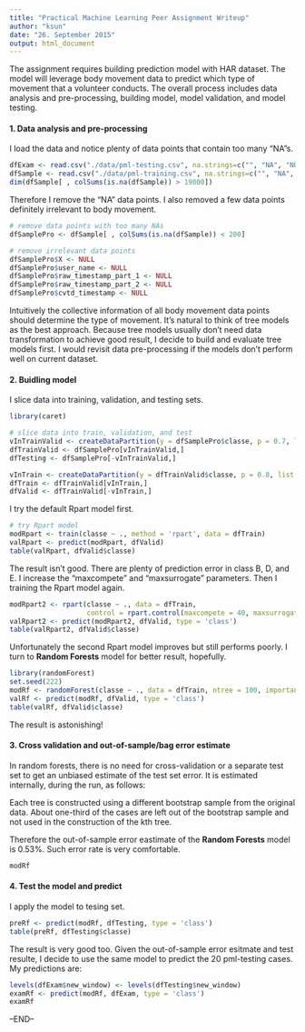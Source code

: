 ```yaml
---
title: "Practical Machine Learning Peer Assignment Writeup"
author: "ksun"
date: "26. September 2015"
output: html_document
---
```


The assignment requires building prediction model with HAR dataset. The model will leverage body movement data to predict which type of movement that a volunteer conducts. The overall process includes data analysis and pre-processing, building model, model validation, and model testing.


#### 1. Data analysis and pre-processing
I load the data and notice plenty of data points that contain too many "NA"s.
```r
dfExam <- read.csv("./data/pml-testing.csv", na.strings=c("", "NA", "NULL", "#DIV/0!"))
dfSample <- read.csv("./data/pml-training.csv", na.strings=c("", "NA", "NULL", "#DIV/0!"))
dim(dfSample[ , colSums(is.na(dfSample)) > 19000])
```

Therefore I remove the "NA" data points. I also removed a few data points definitely irrelevant to body movement.

```r
# remove data points with too many NAs
dfSamplePro <- dfSample[ , colSums(is.na(dfSample)) < 200]

# remove irrelevant data points
dfSamplePro$X <- NULL
dfSamplePro$user_name <- NULL
dfSamplePro$raw_timestamp_part_1 <- NULL
dfSamplePro$raw_timestamp_part_2 <- NULL
dfSamplePro$cvtd_timestamp <- NULL
```
Intuitively the collective information of all body movement data points should determine the type of movement. It's natural to think of tree models as the best approach. Because tree models usually don't need data transformation to achieve good result, I decide to build and evaluate tree models first. I would revisit data pre-processing if the models don't perform well on current dataset.

#### 2. Buidling model
I slice data into training, validation, and testing sets.
```r
library(caret)
```
```r
# slice data into train, validation, and test
vInTrainValid <- createDataPartition(y = dfSamplePro$classe, p = 0.7, list = FALSE)
dfTrainValid <- dfSamplePro[vInTrainValid,]
dfTesting <- dfSamplePro[-vInTrainValid,]

vInTrain <- createDataPartition(y = dfTrainValid$classe, p = 0.8, list = FALSE)
dfTrain <- dfTrainValid[vInTrain,]
dfValid <- dfTrainValid[-vInTrain,]
```
I try the default Rpart model first.
```r
# try Rpart model
modRpart <- train(classe ~ ., method = 'rpart', data = dfTrain)
valRpart <- predict(modRpart, dfValid)
table(valRpart, dfValid$classe)
```
The result isn't good. There are plenty of prediction error in class B, D, and E. I increase the "maxcompete" and "maxsurrogate" parameters. Then I training the Rpart model again.
```r
modRpart2 <- rpart(classe ~ ., data = dfTrain, 
                   control = rpart.control(maxcompete = 40, maxsurrogate = 50, maxdepth = 30))
valRpart2 <- predict(modRpart2, dfValid, type = 'class')
table(valRpart2, dfValid$classe)
```
Unfortunately the second Rpart model improves but still performs poorly. I turn to **Random Forests** model for better result, hopefully.
```r
library(randomForest)
set.seed(222)
modRf <- randomForest(classe ~ ., data = dfTrain, ntree = 100, importance = TRUE)
valRf <- predict(modRf, dfValid, type = 'class')
table(valRf, dfValid$classe)
```
The result is astonishing! 

#### 3. Cross validation and out-of-sample/bag error estimate
In random forests, there is no need for cross-validation or a separate test set to get an unbiased estimate of the test set error. It is estimated internally, during the run, as follows:

Each tree is constructed using a different bootstrap sample from the original data. About one-third of the cases are left out of the bootstrap sample and not used in the construction of the kth tree.

Therefore the out-of-sample error eastimate of the **Random Forests** model is 0.53%. Such error rate is very comfortable.
```r
modRf
```
#### 4. Test the model and predict
I apply the model to tesing set.
```r
preRf <- predict(modRf, dfTesting, type = 'class')
table(preRf, dfTesting$classe)
```
The result is very good too. Given the out-of-sample error esitmate and test resulte, I decide to use the same model to predict the 20 pml-testing cases. My predictions are:
```r
levels(dfExam$new_window) <- levels(dfTesting$new_window)
examRf <- predict(modRf, dfExam, type = 'class')
examRf
```

--END--